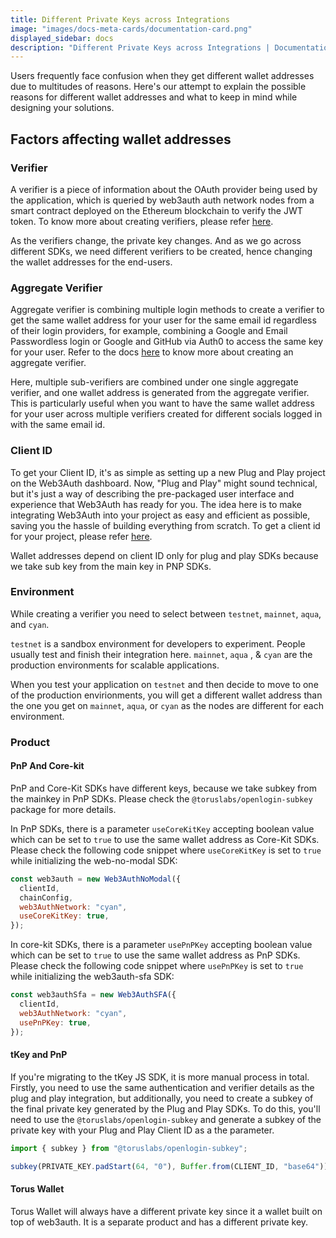 ```yaml
---
title: Different Private Keys across Integrations
image: "images/docs-meta-cards/documentation-card.png"
displayed_sidebar: docs
description: "Different Private Keys across Integrations | Documentation - Web3Auth"
---
```


Users frequently face confusion when they get different wallet addresses due to multitudes of reasons. Here's our attempt to explain the possible
reasons for different wallet addresses and what to keep in mind while designing your solutions.

## Factors affecting wallet addresses

### Verifier

A verifier is a piece of information about the OAuth provider being used by the application, which is queried by web3auth auth network nodes from a
smart contract deployed on the Ethereum blockchain to verify the JWT token. To know more about creating verifiers, please refer
[here](/docs/auth-provider-setup/verifiers).

As the verifiers change, the private key changes. And as we go across different SDKs, we need different verifiers to be created, hence changing the
wallet addresses for the end-users.

### Aggregate Verifier

Aggregate verifier is combining multiple login methods to create a verifier to get the same wallet address for your user for the same email id
regardless of their login providers, for example, combining a Google and Email Passwordless login or Google and GitHub via Auth0 to access the same
key for your user. Refer to the docs [here](/docs/auth-provider-setup/verifiers/aggregate-verifier) to know more about creating an aggregate verifier.

Here, multiple sub-verifiers are combined under one single aggregate verifier, and one wallet address is generated from the aggregate verifier. This
is particularly useful when you want to have the same wallet address for your user across multiple verifiers created for different socials logged in
with the same email id.

### Client ID

To get your Client ID, it's as simple as setting up a new Plug and Play project on the Web3Auth dashboard. Now, "Plug and Play" might sound technical,
but it's just a way of describing the pre-packaged user interface and experience that Web3Auth has ready for you. The idea here is to make integrating
Web3Auth into your project as easy and efficient as possible, saving you the hassle of building everything from scratch. To get a client id for your
project, please refer [here](/docs/auth-provider-setup/client-id).

Wallet addresses depend on client ID only for plug and play SDKs because we take sub key from the main key in PNP SDKs.

### Environment

While creating a verifier you need to select between `testnet`, `mainnet`, `aqua`, and `cyan`.

`testnet` is a sandbox environment for developers to experiment. People usually test and finish their integration here. `mainnet`, `aqua` , & `cyan`
are the production environments for scalable applications.

When you test your application on `testnet` and then decide to move to one of the production envirionments, you will get a different wallet address
than the one you get on `mainnet`, `aqua`, or `cyan` as the nodes are different for each environment.

### Product

#### PnP And Core-kit
PnP and Core-Kit SDKs have different keys, because we take subkey from the mainkey in PnP SDKs. Please check the `@toruslabs/openlogin-subkey` package
for more details.

In PnP SDKs, there is a parameter `useCoreKitKey` accepting boolean value which can be set to `true` to use the same wallet address as Core-Kit SDKs.
Please check the following code snippet where `useCoreKitKey` is set to `true` while initializing the web-no-modal SDK:

```js
const web3auth = new Web3AuthNoModal({
  clientId,
  chainConfig,
  web3AuthNetwork: "cyan",
  useCoreKitKey: true,
});
```

In core-kit SDKs, there is a parameter `usePnPKey` accepting boolean value which can be set to `true` to use the same wallet address as PnP SDKs.
  Please check the following code snippet where `usePnPKey` is set to `true` while initializing the web3auth-sfa SDK:

```js
const web3authSfa = new Web3AuthSFA({
  clientId,
  web3AuthNetwork: "cyan",
  usePnPKey: true,
});
```
#### tKey and PnP
If you're migrating to the tKey JS SDK, it is more manual process in total. Firstly, you need to use the same authentication and verifier details as
the plug and play integration, but additionally, you need to create a subkey of the final private key generated by the Plug and Play SDKs. To do this,
you'll need to use the `@toruslabs/openlogin-subkey` and generate a subkey of the private key with your Plug and Play Client ID as a the parameter.

```js
import { subkey } from "@toruslabs/openlogin-subkey";

subkey(PRIVATE_KEY.padStart(64, "0"), Buffer.from(CLIENT_ID, "base64"));
```

#### Torus Wallet
Torus Wallet will always have a different private key since it a wallet built on top of web3auth. It is a separate product and has a different private key.
